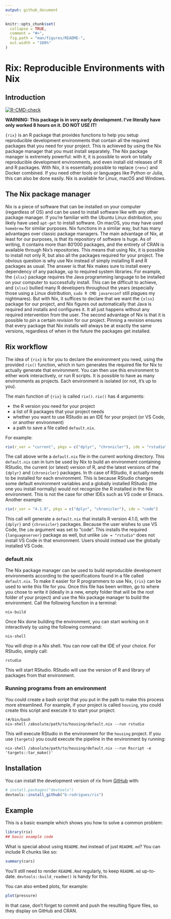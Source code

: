 ```yaml
---
output: github_document
---
```


<!-- README.md is generated from README.Rmd. Please edit that file -->

```r
knitr::opts_chunk$set(
  collapse = TRUE,
  comment = "#>",
  fig.path = "man/figures/README-",
  out.width = "100%"
)
```

# Rix: Reproducible Environments with Nix

## Introduction

<!-- badges: start -->
[![R-CMD-check](https://github.com/b-rodrigues/rix/actions/workflows/R-CMD-check.yaml/badge.svg)](https://github.com/b-rodrigues/rix/actions/workflows/R-CMD-check.yaml)
<!-- badges: end -->

**WARNING: This package is in very early development. I've literally have only
worked 8 hours on it. DO NOT USE IT!**

`{rix}` is an R package that provides functions to help you setup reproducible
development environments that contain all the required packages that you need
for your project. This is achieved by using the Nix package manager that you
must install separately. The Nix package manager is extremely powerful: with it,
it is possible to work on totally reproducible development environments, and
even install old releases of R and R packages. With Nix, it is essentially
possible to replace `{renv}` and Docker combined. If you need other tools or
languages like Python or Julia, this can also be done easily. Nix is available 
for Linux, macOS and Windows.

## The Nix package manager

Nix is a piece of software that can be installed on your computer (regardless of
OS) and can be used to install software like with any other package manager. If
you're familiar with the Ubuntu Linux distribution, you likely have used
`apt-get` to install software. On macOS, you may have used `homebrew` for
similar purposes. Nix functions in a similar way, but has many advantages over
classic package managers. The main advantage of Nix, at least for our purposes,
is that its repository of software is huge. As of writing, it contains more than
80'000 packages, and the entirety of CRAN is available through Nix's
repositories. This means that using Nix, it is possible to install not only R,
but also all the packages required for your project. The obvious question is why
use Nix instead of simply installing R and R packages as usual. The answer is
that Nix makes sure to install every dependency of any package, up to required
system libraries. For example, the `{xlsx}` package requires the Java
programming language to be installed on your computer to successfully install.
This can be difficult to achieve, and `{xlsx}` bullied many R developers
throughout the years (especially those using a Linux distribution, `sudo R CMD
javareconf` still plagues my nightmares). But with Nix, it suffices to declare
that we want the `{xlsx}` package for our project, and Nix figures out
automatically that Java is required and installs and configures it. It all just
happens without any required intervention from the user. The second advantage of
Nix is that it is possible to *pin* a certain *revision* for our project.
Pinning a revision ensures that every package that Nix installs will always be
at exactly the same versions, regardless of when in the future the packages get
installed.

## Rix workflow

The idea of `{rix}` is for you to declare the environment you need, using  the
provided `rix()` function, which in turn generates the required file for Nix
to actually generate that environment. You can then use this environment to 
either work interactively, or run R scripts. It is possible to have as many
environments as projects. Each environment is isolated (or not, it's up to you).

The main function of `{rix}` is called `rix()`. `rix()` has 4 arguments:

- the R version you need for your project
- a list of R packages that your project needs
- whether you want to use RStudio as an IDE for your project (or VS Code, or another environment)
- a path to save a file called `default.nix`.

For example:

```r
rix(r_ver = "current", pkgs = c("dplyr", "chronicler"), ide = "rstudio")
```

The call above write a `default.nix` file in the current working directory. This 
`default.nix` can in turn be used by Nix to build an environment containing RStudio,
the current (or latest) version of R, and the latest versions of the `{dplyr}` and 
`{chronicler}` packages. In th case of RStudio, it actually needs to be installed 
for each environment. This is because RStudio changes some default environment 
variables and a globally installed RStudio (the one you install normally) would not
recognize the R installed in the Nix environment. This is not the case for other IDEs
such as VS code or Emacs. Another example:

```r
rix(r_ver = "4.1.0", pkgs = c("dplyr", "chronicler"), ide = "code")
```

This call will generate a `default.nix` that installs R version 4.1.0, with the `{dplyr}`
and `{chronicler}` packages. Because the user wishes to use VS Code, the `ide` argument
was set to "code". This installs the required `{languageserver}` package as well, but unlike
`ide = "rstudio"` does not install VS Code in that environment. Users should instead use 
the globally installed VS Code.

### default.nix

The Nix package manager can be used to build reproducible development
environments according to the specifications found in a file called
`default.nix`. To make it easier for R programmers to use Nix, `{rix}` can be
used to write this file for you. Once this file has been written, go to where
you chose to write it (ideally in a new, empty folder that will be the root
folder of your project) and use the Nix package manager to build the environment.
Call the following function in a terminal:

```
nix-build
```

Once Nix done building the environment, you can start working on it interactively
by using the following command:

```
nix-shell
```

You will *drop* in a Nix shell. You can now call the IDE of your choice. For
RStudio, simply call:

```
rstudio
```

This will start RStudio. RStudio will use the version of R and library of packages
from that environment.

### Running programs from an environment

You could create a bash script that you put in the path to make this process
more streamlined. For example, if your project is called `housing`, you could
create this script and execute it to start your project:

```
!#/bin/bash
nix-shell /absolute/path/to/housing/default.nix --run rstudio
```

This will execute RStudio in the environment for the `housing` project. If you
use `{targets}` you could execute the pipeline in the environment by running:

```
nix-shell /absolute/path/to/housing/default.nix --run Rscript -e 'targets::tar_make()'
```

## Installation

You can install the development version of rix from [GitHub](https://github.com/) with:

``` r
# install.packages("devtools")
devtools::install_github("b-rodrigues/rix")
```

## Example

This is a basic example which shows you how to solve a common problem:

```r
library(rix)
## basic example code
```

What is special about using `README.Rmd` instead of just `README.md`? You can include R chunks like so:

```r
summary(cars)
```

You'll still need to render `README.Rmd` regularly, to keep `README.md` up-to-date. `devtools::build_readme()` is handy for this.

You can also embed plots, for example:

```r
plot(pressure)
```

In that case, don't forget to commit and push the resulting figure files, so they display on GitHub and CRAN.
